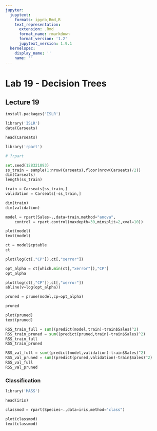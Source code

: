 ```yaml
---
jupyter:
  jupytext:
    formats: ipynb,Rmd,R
    text_representation:
      extension: .Rmd
      format_name: rmarkdown
      format_version: '1.2'
      jupytext_version: 1.9.1
  kernelspec:
    display_name: ''
    name: ''
---
```


# Lab 19 - Decision Trees
## Lecture 19

```python
install.packages('ISLR')
```

```python
library('ISLR')
data(Carseats)
```

```python
head(Carseats)
```

```python
library('rpart')
```

```python
# ?rpart
```

```python
set.seed(128321093)
ss_train = sample(1:nrow(Carseats),floor(nrow(Carseats)/2))
dim(Carseats)
length(ss_train)
```

```python
train = Carseats[ss_train,]
validation = Carseats[-ss_train,]
```

```python
dim(train)
dim(validation)
```

```python
model = rpart(Sales~.,data=train,method="anova",
    control = rpart.control(maxdepth=30,minsplit=2,xval=10))
```

```python
plot(model)
text(model)
```

```python
ct = model$cptable
ct
```

```python
plot(log(ct[,"CP"]),ct[,"xerror"])
```

```python
opt_alpha = ct[which.min(ct[,"xerror"]),"CP"]
opt_alpha
```

```python
plot(log(ct[,"CP"]),ct[,"xerror"])
abline(v=log(opt_alpha))
```

```python
pruned = prune(model,cp=opt_alpha)
```

```python
pruned
```

```python
plot(pruned)
text(pruned)
```

```python
RSS_train_full = sum((predict(model,train)-train$Sales)^2)
RSS_train_pruned = sum((predict(pruned,train)-train$Sales)^2)
RSS_train_full
RSS_train_pruned
```

```python
RSS_val_full = sum((predict(model,validation)-train$Sales)^2)
RSS_val_pruned = sum((predict(pruned,validation)-train$Sales)^2)
RSS_val_full
RSS_val_pruned
```

### Classification

```python
library('MASS')
```

```python
head(iris)
```

```python
classmod = rpart(Species~.,data=iris,method="class")
```

```python
plot(classmod)
text(classmod)
```

```python

```
